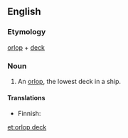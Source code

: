 ==English==

===Etymology===
[[orlop]] + [[deck]]

===Noun===
{{en-noun|head=[[orlop]] [[deck]]}}

# {{nautical}} An [[orlop]], the lowest deck in a ship.

====Translations====
{{trans-top|lowest deck}}
* Finnish: {{t-|fi|köysikansi}}
{{trans-mid}}
{{trans-bottom}}

[[et:orlop deck]]